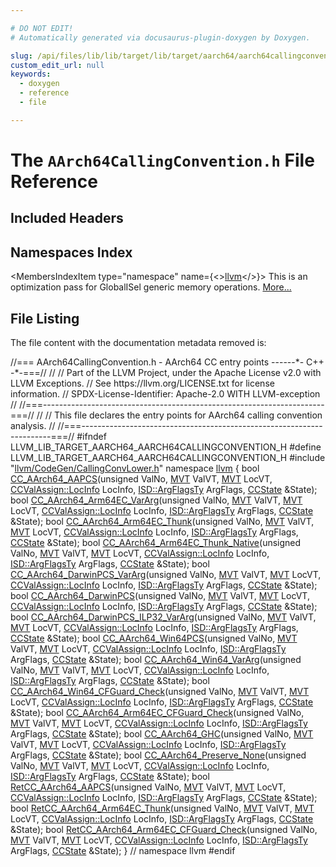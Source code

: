 ```yaml
---

# DO NOT EDIT!
# Automatically generated via docusaurus-plugin-doxygen by Doxygen.

slug: /api/files/lib/lib/target/lib/target/aarch64/aarch64callingconvention-h
custom_edit_url: null
keywords:
  - doxygen
  - reference
  - file

---
```





# The `AArch64CallingConvention.h` File Reference

<DoxygenPage pluginConfig={pluginConfig}>



## Included Headers

<IncludesList>
<IncludesListItem
  filePath="llvm/CodeGen/CallingConvLower.h"
  permalink="/docs/api/files/include/include/llvm/include/llvm/codegen/callingconvlower-h"
  isLocal="true" />
</IncludesList>

## Namespaces Index

<MembersIndex>

<MembersIndexItem
  type="namespace"
  name={<><a href="/docs/api/namespaces/llvm">llvm</a></>}>
This is an optimization pass for GlobalISel generic memory operations. <a href="/docs/api/namespaces/llvm/#details">More...</a>
</MembersIndexItem>

</MembersIndex>


## File Listing

The file content with the documentation metadata removed is:

<ProgramListing>

<Link id="l00001" /><CodeLine lineNumber="1"><span class="doxyHighlightComment">//=== AArch64CallingConvention.h - AArch64 CC entry points ------&#42;- C++ -&#42;-===//</span></CodeLine>
<Link id="l00002" /><CodeLine lineNumber="2"><span class="doxyHighlightComment">//</span></CodeLine>
<Link id="l00003" /><CodeLine lineNumber="3"><span class="doxyHighlightComment">// Part of the LLVM Project, under the Apache License v2.0 with LLVM Exceptions.</span></CodeLine>
<Link id="l00004" /><CodeLine lineNumber="4"><span class="doxyHighlightComment">// See https://llvm.org/LICENSE.txt for license information.</span></CodeLine>
<Link id="l00005" /><CodeLine lineNumber="5"><span class="doxyHighlightComment">// SPDX-License-Identifier: Apache-2.0 WITH LLVM-exception</span></CodeLine>
<Link id="l00006" /><CodeLine lineNumber="6"><span class="doxyHighlightComment">//</span></CodeLine>
<Link id="l00007" /><CodeLine lineNumber="7"><span class="doxyHighlightComment">//===----------------------------------------------------------------------===//</span></CodeLine>
<Link id="l00008" /><CodeLine lineNumber="8"><span class="doxyHighlightComment">//</span></CodeLine>
<Link id="l00009" /><CodeLine lineNumber="9"><span class="doxyHighlightComment">// This file declares the entry points for AArch64 calling convention analysis.</span></CodeLine>
<Link id="l00010" /><CodeLine lineNumber="10"><span class="doxyHighlightComment">//</span></CodeLine>
<Link id="l00011" /><CodeLine lineNumber="11"><span class="doxyHighlightComment">//===----------------------------------------------------------------------===//</span></CodeLine>
<Link id="l00012" /><CodeLine lineNumber="12"></CodeLine>
<Link id="l00013" /><CodeLine lineNumber="13"><span class="doxyHighlightPreprocessor">#ifndef LLVM&#95;LIB&#95;TARGET&#95;AARCH64&#95;AARCH64CALLINGCONVENTION&#95;H</span></CodeLine>
<Link id="l00014" /><CodeLine lineNumber="14"><span class="doxyHighlightPreprocessor">#define LLVM&#95;LIB&#95;TARGET&#95;AARCH64&#95;AARCH64CALLINGCONVENTION&#95;H</span></CodeLine>
<Link id="l00015" /><CodeLine lineNumber="15"></CodeLine>
<Link id="l00016" /><CodeLine lineNumber="16"><span class="doxyHighlightPreprocessor">#include &quot;<a href="/docs/api/files/include/include/llvm/include/llvm/codegen/callingconvlower-h">llvm/CodeGen/CallingConvLower.h</a>&quot;</span></CodeLine>
<Link id="l00017" /><CodeLine lineNumber="17"></CodeLine>
<Link id="l00018" /><CodeLine lineNumber="18"><span class="doxyHighlightKeyword">namespace </span><span class="doxyHighlight"><a href="/docs/api/namespaces/llvm">llvm</a> &#123;</span></CodeLine>
<Link id="l00019" /><CodeLine lineNumber="19" lineLink="/docs/api/namespaces/llvm/#a801ce153568c325d0456bca73ad60048"><span class="doxyHighlightKeywordType">bool</span><span class="doxyHighlight"> <a href="/docs/api/namespaces/llvm/#a801ce153568c325d0456bca73ad60048">CC&#95;AArch64&#95;AAPCS</a>(</span><span class="doxyHighlightKeywordType">unsigned</span><span class="doxyHighlight"> ValNo, <a href="/docs/api/classes/llvm/mvt">MVT</a> ValVT, <a href="/docs/api/classes/llvm/mvt">MVT</a> LocVT,</span></CodeLine>
<Link id="l00020" /><CodeLine lineNumber="20"><span class="doxyHighlight">                      <a href="/docs/api/classes/llvm/ccvalassign/#a2b78fd53da0b5df7bc4eacf7df556a45">CCValAssign::LocInfo</a> LocInfo, <a href="/docs/api/structs/llvm/isd/argflagsty">ISD::ArgFlagsTy</a> ArgFlags,</span></CodeLine>
<Link id="l00021" /><CodeLine lineNumber="21"><span class="doxyHighlight">                      <a href="/docs/api/classes/llvm/ccstate">CCState</a> &amp;State);</span></CodeLine>
<Link id="l00022" /><CodeLine lineNumber="22" lineLink="/docs/api/namespaces/llvm/#a5449de4d7d9d52e4085e6b183be015f1"><span class="doxyHighlightKeywordType">bool</span><span class="doxyHighlight"> <a href="/docs/api/namespaces/llvm/#a5449de4d7d9d52e4085e6b183be015f1">CC&#95;AArch64&#95;Arm64EC&#95;VarArg</a>(</span><span class="doxyHighlightKeywordType">unsigned</span><span class="doxyHighlight"> ValNo, <a href="/docs/api/classes/llvm/mvt">MVT</a> ValVT, <a href="/docs/api/classes/llvm/mvt">MVT</a> LocVT,</span></CodeLine>
<Link id="l00023" /><CodeLine lineNumber="23"><span class="doxyHighlight">                               <a href="/docs/api/classes/llvm/ccvalassign/#a2b78fd53da0b5df7bc4eacf7df556a45">CCValAssign::LocInfo</a> LocInfo,</span></CodeLine>
<Link id="l00024" /><CodeLine lineNumber="24"><span class="doxyHighlight">                               <a href="/docs/api/structs/llvm/isd/argflagsty">ISD::ArgFlagsTy</a> ArgFlags, <a href="/docs/api/classes/llvm/ccstate">CCState</a> &amp;State);</span></CodeLine>
<Link id="l00025" /><CodeLine lineNumber="25" lineLink="/docs/api/namespaces/llvm/#a7956cf6435b4ad57dea517e9d15db8bf"><span class="doxyHighlightKeywordType">bool</span><span class="doxyHighlight"> <a href="/docs/api/namespaces/llvm/#a7956cf6435b4ad57dea517e9d15db8bf">CC&#95;AArch64&#95;Arm64EC&#95;Thunk</a>(</span><span class="doxyHighlightKeywordType">unsigned</span><span class="doxyHighlight"> ValNo, <a href="/docs/api/classes/llvm/mvt">MVT</a> ValVT, <a href="/docs/api/classes/llvm/mvt">MVT</a> LocVT,</span></CodeLine>
<Link id="l00026" /><CodeLine lineNumber="26"><span class="doxyHighlight">                              <a href="/docs/api/classes/llvm/ccvalassign/#a2b78fd53da0b5df7bc4eacf7df556a45">CCValAssign::LocInfo</a> LocInfo,</span></CodeLine>
<Link id="l00027" /><CodeLine lineNumber="27"><span class="doxyHighlight">                              <a href="/docs/api/structs/llvm/isd/argflagsty">ISD::ArgFlagsTy</a> ArgFlags, <a href="/docs/api/classes/llvm/ccstate">CCState</a> &amp;State);</span></CodeLine>
<Link id="l00028" /><CodeLine lineNumber="28" lineLink="/docs/api/namespaces/llvm/#a7480b4f25ca1c3370da6cf87ea83f348"><span class="doxyHighlightKeywordType">bool</span><span class="doxyHighlight"> <a href="/docs/api/namespaces/llvm/#a7480b4f25ca1c3370da6cf87ea83f348">CC&#95;AArch64&#95;Arm64EC&#95;Thunk&#95;Native</a>(</span><span class="doxyHighlightKeywordType">unsigned</span><span class="doxyHighlight"> ValNo, <a href="/docs/api/classes/llvm/mvt">MVT</a> ValVT, <a href="/docs/api/classes/llvm/mvt">MVT</a> LocVT,</span></CodeLine>
<Link id="l00029" /><CodeLine lineNumber="29"><span class="doxyHighlight">                                     <a href="/docs/api/classes/llvm/ccvalassign/#a2b78fd53da0b5df7bc4eacf7df556a45">CCValAssign::LocInfo</a> LocInfo,</span></CodeLine>
<Link id="l00030" /><CodeLine lineNumber="30"><span class="doxyHighlight">                                     <a href="/docs/api/structs/llvm/isd/argflagsty">ISD::ArgFlagsTy</a> ArgFlags, <a href="/docs/api/classes/llvm/ccstate">CCState</a> &amp;State);</span></CodeLine>
<Link id="l00031" /><CodeLine lineNumber="31" lineLink="/docs/api/namespaces/llvm/#a1c90fda6284918b945fb5225a83f7c7e"><span class="doxyHighlightKeywordType">bool</span><span class="doxyHighlight"> <a href="/docs/api/namespaces/llvm/#a1c90fda6284918b945fb5225a83f7c7e">CC&#95;AArch64&#95;DarwinPCS&#95;VarArg</a>(</span><span class="doxyHighlightKeywordType">unsigned</span><span class="doxyHighlight"> ValNo, <a href="/docs/api/classes/llvm/mvt">MVT</a> ValVT, <a href="/docs/api/classes/llvm/mvt">MVT</a> LocVT,</span></CodeLine>
<Link id="l00032" /><CodeLine lineNumber="32"><span class="doxyHighlight">                                 <a href="/docs/api/classes/llvm/ccvalassign/#a2b78fd53da0b5df7bc4eacf7df556a45">CCValAssign::LocInfo</a> LocInfo,</span></CodeLine>
<Link id="l00033" /><CodeLine lineNumber="33"><span class="doxyHighlight">                                 <a href="/docs/api/structs/llvm/isd/argflagsty">ISD::ArgFlagsTy</a> ArgFlags, <a href="/docs/api/classes/llvm/ccstate">CCState</a> &amp;State);</span></CodeLine>
<Link id="l00034" /><CodeLine lineNumber="34" lineLink="/docs/api/namespaces/llvm/#ab29a24e9bc5ca4a3916771b6a26d9331"><span class="doxyHighlightKeywordType">bool</span><span class="doxyHighlight"> <a href="/docs/api/namespaces/llvm/#ab29a24e9bc5ca4a3916771b6a26d9331">CC&#95;AArch64&#95;DarwinPCS</a>(</span><span class="doxyHighlightKeywordType">unsigned</span><span class="doxyHighlight"> ValNo, <a href="/docs/api/classes/llvm/mvt">MVT</a> ValVT, <a href="/docs/api/classes/llvm/mvt">MVT</a> LocVT,</span></CodeLine>
<Link id="l00035" /><CodeLine lineNumber="35"><span class="doxyHighlight">                          <a href="/docs/api/classes/llvm/ccvalassign/#a2b78fd53da0b5df7bc4eacf7df556a45">CCValAssign::LocInfo</a> LocInfo,</span></CodeLine>
<Link id="l00036" /><CodeLine lineNumber="36"><span class="doxyHighlight">                          <a href="/docs/api/structs/llvm/isd/argflagsty">ISD::ArgFlagsTy</a> ArgFlags, <a href="/docs/api/classes/llvm/ccstate">CCState</a> &amp;State);</span></CodeLine>
<Link id="l00037" /><CodeLine lineNumber="37" lineLink="/docs/api/namespaces/llvm/#acfa280a237d9d6440646a84b66add3a9"><span class="doxyHighlightKeywordType">bool</span><span class="doxyHighlight"> <a href="/docs/api/namespaces/llvm/#acfa280a237d9d6440646a84b66add3a9">CC&#95;AArch64&#95;DarwinPCS&#95;ILP32&#95;VarArg</a>(</span><span class="doxyHighlightKeywordType">unsigned</span><span class="doxyHighlight"> ValNo, <a href="/docs/api/classes/llvm/mvt">MVT</a> ValVT, <a href="/docs/api/classes/llvm/mvt">MVT</a> LocVT,</span></CodeLine>
<Link id="l00038" /><CodeLine lineNumber="38"><span class="doxyHighlight">                          <a href="/docs/api/classes/llvm/ccvalassign/#a2b78fd53da0b5df7bc4eacf7df556a45">CCValAssign::LocInfo</a> LocInfo,</span></CodeLine>
<Link id="l00039" /><CodeLine lineNumber="39"><span class="doxyHighlight">                          <a href="/docs/api/structs/llvm/isd/argflagsty">ISD::ArgFlagsTy</a> ArgFlags, <a href="/docs/api/classes/llvm/ccstate">CCState</a> &amp;State);</span></CodeLine>
<Link id="l00040" /><CodeLine lineNumber="40" lineLink="/docs/api/namespaces/llvm/#a214f428cb6628b20196dbb60d75c40d7"><span class="doxyHighlightKeywordType">bool</span><span class="doxyHighlight"> <a href="/docs/api/namespaces/llvm/#a214f428cb6628b20196dbb60d75c40d7">CC&#95;AArch64&#95;Win64PCS</a>(</span><span class="doxyHighlightKeywordType">unsigned</span><span class="doxyHighlight"> ValNo, <a href="/docs/api/classes/llvm/mvt">MVT</a> ValVT, <a href="/docs/api/classes/llvm/mvt">MVT</a> LocVT,</span></CodeLine>
<Link id="l00041" /><CodeLine lineNumber="41"><span class="doxyHighlight">                         <a href="/docs/api/classes/llvm/ccvalassign/#a2b78fd53da0b5df7bc4eacf7df556a45">CCValAssign::LocInfo</a> LocInfo, <a href="/docs/api/structs/llvm/isd/argflagsty">ISD::ArgFlagsTy</a> ArgFlags,</span></CodeLine>
<Link id="l00042" /><CodeLine lineNumber="42"><span class="doxyHighlight">                         <a href="/docs/api/classes/llvm/ccstate">CCState</a> &amp;State);</span></CodeLine>
<Link id="l00043" /><CodeLine lineNumber="43" lineLink="/docs/api/namespaces/llvm/#a6a7156d44206f906ee4f4108ca4457ce"><span class="doxyHighlightKeywordType">bool</span><span class="doxyHighlight"> <a href="/docs/api/namespaces/llvm/#a6a7156d44206f906ee4f4108ca4457ce">CC&#95;AArch64&#95;Win64&#95;VarArg</a>(</span><span class="doxyHighlightKeywordType">unsigned</span><span class="doxyHighlight"> ValNo, <a href="/docs/api/classes/llvm/mvt">MVT</a> ValVT, <a href="/docs/api/classes/llvm/mvt">MVT</a> LocVT,</span></CodeLine>
<Link id="l00044" /><CodeLine lineNumber="44"><span class="doxyHighlight">                             <a href="/docs/api/classes/llvm/ccvalassign/#a2b78fd53da0b5df7bc4eacf7df556a45">CCValAssign::LocInfo</a> LocInfo,</span></CodeLine>
<Link id="l00045" /><CodeLine lineNumber="45"><span class="doxyHighlight">                             <a href="/docs/api/structs/llvm/isd/argflagsty">ISD::ArgFlagsTy</a> ArgFlags, <a href="/docs/api/classes/llvm/ccstate">CCState</a> &amp;State);</span></CodeLine>
<Link id="l00046" /><CodeLine lineNumber="46" lineLink="/docs/api/namespaces/llvm/#a34d93b678d192c6bca4f91ec5c918ded"><span class="doxyHighlightKeywordType">bool</span><span class="doxyHighlight"> <a href="/docs/api/namespaces/llvm/#a34d93b678d192c6bca4f91ec5c918ded">CC&#95;AArch64&#95;Win64&#95;CFGuard&#95;Check</a>(</span><span class="doxyHighlightKeywordType">unsigned</span><span class="doxyHighlight"> ValNo, <a href="/docs/api/classes/llvm/mvt">MVT</a> ValVT, <a href="/docs/api/classes/llvm/mvt">MVT</a> LocVT,</span></CodeLine>
<Link id="l00047" /><CodeLine lineNumber="47"><span class="doxyHighlight">                                    <a href="/docs/api/classes/llvm/ccvalassign/#a2b78fd53da0b5df7bc4eacf7df556a45">CCValAssign::LocInfo</a> LocInfo,</span></CodeLine>
<Link id="l00048" /><CodeLine lineNumber="48"><span class="doxyHighlight">                                    <a href="/docs/api/structs/llvm/isd/argflagsty">ISD::ArgFlagsTy</a> ArgFlags, <a href="/docs/api/classes/llvm/ccstate">CCState</a> &amp;State);</span></CodeLine>
<Link id="l00049" /><CodeLine lineNumber="49" lineLink="/docs/api/namespaces/llvm/#add46321d83d3ce4afda6b454dace1914"><span class="doxyHighlightKeywordType">bool</span><span class="doxyHighlight"> <a href="/docs/api/namespaces/llvm/#add46321d83d3ce4afda6b454dace1914">CC&#95;AArch64&#95;Arm64EC&#95;CFGuard&#95;Check</a>(</span><span class="doxyHighlightKeywordType">unsigned</span><span class="doxyHighlight"> ValNo, <a href="/docs/api/classes/llvm/mvt">MVT</a> ValVT, <a href="/docs/api/classes/llvm/mvt">MVT</a> LocVT,</span></CodeLine>
<Link id="l00050" /><CodeLine lineNumber="50"><span class="doxyHighlight">                                      <a href="/docs/api/classes/llvm/ccvalassign/#a2b78fd53da0b5df7bc4eacf7df556a45">CCValAssign::LocInfo</a> LocInfo,</span></CodeLine>
<Link id="l00051" /><CodeLine lineNumber="51"><span class="doxyHighlight">                                      <a href="/docs/api/structs/llvm/isd/argflagsty">ISD::ArgFlagsTy</a> ArgFlags, <a href="/docs/api/classes/llvm/ccstate">CCState</a> &amp;State);</span></CodeLine>
<Link id="l00052" /><CodeLine lineNumber="52" lineLink="/docs/api/namespaces/llvm/#a09143d946f7d94cb279828e088c50d19"><span class="doxyHighlightKeywordType">bool</span><span class="doxyHighlight"> <a href="/docs/api/namespaces/llvm/#a09143d946f7d94cb279828e088c50d19">CC&#95;AArch64&#95;GHC</a>(</span><span class="doxyHighlightKeywordType">unsigned</span><span class="doxyHighlight"> ValNo, <a href="/docs/api/classes/llvm/mvt">MVT</a> ValVT, <a href="/docs/api/classes/llvm/mvt">MVT</a> LocVT,</span></CodeLine>
<Link id="l00053" /><CodeLine lineNumber="53"><span class="doxyHighlight">                    <a href="/docs/api/classes/llvm/ccvalassign/#a2b78fd53da0b5df7bc4eacf7df556a45">CCValAssign::LocInfo</a> LocInfo, <a href="/docs/api/structs/llvm/isd/argflagsty">ISD::ArgFlagsTy</a> ArgFlags,</span></CodeLine>
<Link id="l00054" /><CodeLine lineNumber="54"><span class="doxyHighlight">                    <a href="/docs/api/classes/llvm/ccstate">CCState</a> &amp;State);</span></CodeLine>
<Link id="l00055" /><CodeLine lineNumber="55" lineLink="/docs/api/namespaces/llvm/#a547ae5e1b1a64aea325282f37ae90672"><span class="doxyHighlightKeywordType">bool</span><span class="doxyHighlight"> <a href="/docs/api/namespaces/llvm/#a547ae5e1b1a64aea325282f37ae90672">CC&#95;AArch64&#95;Preserve&#95;None</a>(</span><span class="doxyHighlightKeywordType">unsigned</span><span class="doxyHighlight"> ValNo, <a href="/docs/api/classes/llvm/mvt">MVT</a> ValVT, <a href="/docs/api/classes/llvm/mvt">MVT</a> LocVT,</span></CodeLine>
<Link id="l00056" /><CodeLine lineNumber="56"><span class="doxyHighlight">                              <a href="/docs/api/classes/llvm/ccvalassign/#a2b78fd53da0b5df7bc4eacf7df556a45">CCValAssign::LocInfo</a> LocInfo,</span></CodeLine>
<Link id="l00057" /><CodeLine lineNumber="57"><span class="doxyHighlight">                              <a href="/docs/api/structs/llvm/isd/argflagsty">ISD::ArgFlagsTy</a> ArgFlags, <a href="/docs/api/classes/llvm/ccstate">CCState</a> &amp;State);</span></CodeLine>
<Link id="l00058" /><CodeLine lineNumber="58" lineLink="/docs/api/namespaces/llvm/#a05e34e567c905a27a39b062b561a42f4"><span class="doxyHighlightKeywordType">bool</span><span class="doxyHighlight"> <a href="/docs/api/namespaces/llvm/#a05e34e567c905a27a39b062b561a42f4">RetCC&#95;AArch64&#95;AAPCS</a>(</span><span class="doxyHighlightKeywordType">unsigned</span><span class="doxyHighlight"> ValNo, <a href="/docs/api/classes/llvm/mvt">MVT</a> ValVT, <a href="/docs/api/classes/llvm/mvt">MVT</a> LocVT,</span></CodeLine>
<Link id="l00059" /><CodeLine lineNumber="59"><span class="doxyHighlight">                         <a href="/docs/api/classes/llvm/ccvalassign/#a2b78fd53da0b5df7bc4eacf7df556a45">CCValAssign::LocInfo</a> LocInfo, <a href="/docs/api/structs/llvm/isd/argflagsty">ISD::ArgFlagsTy</a> ArgFlags,</span></CodeLine>
<Link id="l00060" /><CodeLine lineNumber="60"><span class="doxyHighlight">                         <a href="/docs/api/classes/llvm/ccstate">CCState</a> &amp;State);</span></CodeLine>
<Link id="l00061" /><CodeLine lineNumber="61" lineLink="/docs/api/namespaces/llvm/#a867f5bae5db71bdcfe835f2937c7054f"><span class="doxyHighlightKeywordType">bool</span><span class="doxyHighlight"> <a href="/docs/api/namespaces/llvm/#a867f5bae5db71bdcfe835f2937c7054f">RetCC&#95;AArch64&#95;Arm64EC&#95;Thunk</a>(</span><span class="doxyHighlightKeywordType">unsigned</span><span class="doxyHighlight"> ValNo, <a href="/docs/api/classes/llvm/mvt">MVT</a> ValVT, <a href="/docs/api/classes/llvm/mvt">MVT</a> LocVT,</span></CodeLine>
<Link id="l00062" /><CodeLine lineNumber="62"><span class="doxyHighlight">                                 <a href="/docs/api/classes/llvm/ccvalassign/#a2b78fd53da0b5df7bc4eacf7df556a45">CCValAssign::LocInfo</a> LocInfo,</span></CodeLine>
<Link id="l00063" /><CodeLine lineNumber="63"><span class="doxyHighlight">                                 <a href="/docs/api/structs/llvm/isd/argflagsty">ISD::ArgFlagsTy</a> ArgFlags, <a href="/docs/api/classes/llvm/ccstate">CCState</a> &amp;State);</span></CodeLine>
<Link id="l00064" /><CodeLine lineNumber="64" lineLink="/docs/api/namespaces/llvm/#a26d7268e015424db9c8551f681904e91"><span class="doxyHighlightKeywordType">bool</span><span class="doxyHighlight"> <a href="/docs/api/namespaces/llvm/#a26d7268e015424db9c8551f681904e91">RetCC&#95;AArch64&#95;Arm64EC&#95;CFGuard&#95;Check</a>(</span><span class="doxyHighlightKeywordType">unsigned</span><span class="doxyHighlight"> ValNo, <a href="/docs/api/classes/llvm/mvt">MVT</a> ValVT, <a href="/docs/api/classes/llvm/mvt">MVT</a> LocVT,</span></CodeLine>
<Link id="l00065" /><CodeLine lineNumber="65"><span class="doxyHighlight">                                         <a href="/docs/api/classes/llvm/ccvalassign/#a2b78fd53da0b5df7bc4eacf7df556a45">CCValAssign::LocInfo</a> LocInfo,</span></CodeLine>
<Link id="l00066" /><CodeLine lineNumber="66"><span class="doxyHighlight">                                         <a href="/docs/api/structs/llvm/isd/argflagsty">ISD::ArgFlagsTy</a> ArgFlags,</span></CodeLine>
<Link id="l00067" /><CodeLine lineNumber="67"><span class="doxyHighlight">                                         <a href="/docs/api/classes/llvm/ccstate">CCState</a> &amp;State);</span></CodeLine>
<Link id="l00068" /><CodeLine lineNumber="68"><span class="doxyHighlight">&#125; </span><span class="doxyHighlightComment">// namespace llvm</span></CodeLine>
<Link id="l00069" /><CodeLine lineNumber="69"></CodeLine>
<Link id="l00070" /><CodeLine lineNumber="70"><span class="doxyHighlightPreprocessor">#endif</span></CodeLine>

</ProgramListing>


</DoxygenPage>
